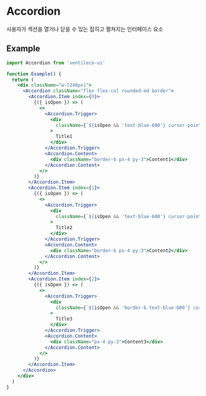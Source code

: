 
<Meta title="COMPONENTS/Accordion" />

# Accordion

사용자가 섹션을 열거나 닫을 수 있는 접히고 펼쳐지는 인터페이스 요소

## Example

```jsx
import Accordion from 'ventileco-ui'

function Example() {
  return (
    <div className="w-[240px]">
      <Accordion className="flex flex-col rounded-md border">
        <Accordion.Item index={0}>
          {({ isOpen }) => (
            <>
              <Accordion.Trigger>
                <div
                  className={`${isOpen && 'text-blue-600'} cursor-pointer border-b px-4 py-3 text-left`}
                >
                  Title1
                </div>
              </Accordion.Trigger>
              <Accordion.Content>
                <div className="border-b px-4 py-3">Content1</div>
              </Accordion.Content>
            </>
          )}
        </Accordion.Item>
        <Accordion.Item index={1}>
          {({ isOpen }) => (
            <>
              <Accordion.Trigger>
                <div
                  className={`${isOpen && 'text-blue-600'} cursor-pointer border-b px-4 py-3 text-left`}
                >
                  Title2
                </div>
              </Accordion.Trigger>
              <Accordion.Content>
                <div className="border-b px-4 py-3">Content2</div>
              </Accordion.Content>
            </>
          )}
        </Accordion.Item>
        <Accordion.Item index={2}>
          {({ isOpen }) => (
            <>
              <Accordion.Trigger>
                <div
                  className={`${isOpen && 'border-b text-blue-600'} cursor-pointer px-4 py-3 text-left`}
                >
                  Title3
                </div>
              </Accordion.Trigger>
              <Accordion.Content>
                <div className="px-4 py-3">Content3</div>
              </Accordion.Content>
            </>
          )}
        </Accordion.Item>
      </Accordion>
    </div>
  )
}
```
